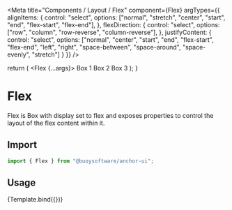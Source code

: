 
<Meta title="Components / Layout / Flex" component={Flex}
  argTypes={{
    alignItems: {
      control: "select",
      options: ["normal", "stretch", "center", "start", "end", "flex-start", "flex-end"],
    },
    flexDirection: {
      control: "select",
      options: ["row", "column", "row-reverse", "column-reverse"],
    },
    justifyContent: {
      control: "select",
      options: ["normal", "center", "start", "end", "flex-start", "flex-end", "left", "right", "space-between", "space-around", "space-evenly", "stretch"]
    }
  }}
/>

  return (
    <Flex {...args}>
      <Box height="100px" width="100px" bg="teal">Box 1</Box>
      <Box height="100px" width="30px" bg="tomato">Box 2</Box>
      <Box height="100px" width="150px" bg="yellow">Box 3</Box>
    </Flex>
  );
}

# Flex

Flex is Box with display set to flex and exposes properties to control the layout of the flex content within it.

## Import

```javascript
import { Flex } from "@buoysoftware/anchor-ui";
```

## Usage

<Canvas>
  <Story name="Flex">{Template.bind({})}</Story>
</Canvas>
